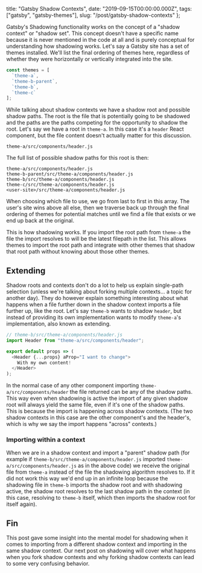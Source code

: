   title: "Gatsby Shadow Contexts",
  date: "2019-09-15T00:00:00.000Z",
  tags: ["gatsby", "gatsby-themes"],
  slug: "/post/gatsby-shadow-contexts"
};

Gatsby's Shadowing functionality works on the concept of a
"shadow context" or "shadow set". This concept doesn't have
a specific name because it is never mentioned in the code at
all and is purely conceptual for understanding how shadowing
works. Let's say a Gatsby site has a set of themes
installed. We'll list the final ordering of themes here,
regardless of whether they were horizontally or vertically
integrated into the site.

```js
const themes = [
  `theme-a`,
  `theme-b-parent`,
  `theme-b`,
  `theme-c`
];
```

While talking about shadow contexts we have a shadow root
and possible shadow paths. The root is the file that is
potentially going to be shadowed and the paths are the paths
competing for the opportunity to shadow the root. Let's say
we have a root in `theme-a`. In this case it's a `header`
React component, but the file content doesn't actually
matter for this discussion.

```
theme-a/src/components/header.js
```

The full list of possible shadow paths for this root is
then:

```
theme-a/src/components/header.js
theme-b-parent/src/theme-a/components/header.js
theme-b/src/theme-a/components/header.js
theme-c/src/theme-a/components/header.js
<user-site>/src/theme-a/components/header.js
```

When choosing which file to use, we go from last to first in
this array. The user's site wins above all else, then we
traverse back up through the final ordering of themes for
potential matches until we find a file that exists or we end
up back at the original.

This is how shadowing works. If you import the root path
from `theme-a` the file the import resolves to will be the
latest filepath in the list. This allows themes to import
the root path and integrate with other themes that shadow
that root path without knowing about those other themes.

## Extending

Shadow roots and contexts don't do a lot to help us explain
single-path selection (unless we're talking about forking
multiple contexts... a topic for another day). They do
however explain something interesting about what happens
when a file further down in the shadow context imports a
file further up, like the root. Let's say `theme-b` wants to
shadow `header`, but instead of providing its own
implementation wants to modify `theme-a`'s implementation,
also known as extending.

```js
// theme-b/src/theme-a/components/header.js
import Header from "theme-a/src/components/header";

export default props => (
  <Header {...props} aProp="I want to change">
    With my own content!
  </Header>
);
```

In the normal case of any other component importing
`theme-a/src/components/header` the file returned can be any
of the shadow paths. This way even when shadowing is active
the import of any given shadow root will always yield the
same file, even if it's one of the shadow paths. This is
because the import is happening across shadow contexts. (The
two shadow contexts in this case are the other component's
and the header's, which is why we say the import happens
"across" contexts.)

### Importing within a context

When we are in a shadow context and import a "parent" shadow
path (for example if
`theme-b/src/theme-a/components/header.js` imported
`theme-a/src/components/header.js` as in the above code) we
receive the original file from `theme-a` instead of the file
the shadowing algorithm resolves to. If it did not work this
way we'd end up in an infinite loop because the shadowing
file in `theme-b` imports the shadow root and with shadowing
active, the shadow root resolves to the last shadow path in
the context (in this case, resolving to `theme-b` itself,
which then imports the shadow root for itself again).

## Fin

This post gave some insight into the mental model for
shadowing when it comes to importing from a different shadow
context and importing in the same shadow context. Our next
post on shadowing will cover what happens when you fork
shadow contexts and why forking shadow contexts can lead to
some very confusing behavior.
